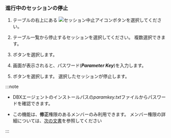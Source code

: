 ### 進行中のセッションの停止

1. テーブルの右上にある ![セッション中止アイコン](/img/ico-kill-session.svg)ボタンを選択してください。

2. テーブル一覧から停止するセッションを選択してください。 複数選択できます。

3. <Cmdname sid="stop" className="uitext" />ボタンを選択します。

4. <Cmdname sid="session_kill" className="uitext" />画面が表示されると、パスワード(***Parameter Key***)を入力します。

   <ImgLang img='db-kill-session-confirm.png' desc='セッション中止' />

5. <Cmdname sid="apply" className="uitext" />ボタンを選択します。 選択したセッションが停止します。

:::note

- DBXエージェントのインストールパスの*paramkey.txt*ファイルからパスワードを確認できます。

- この機能は、**修正**権限のあるメンバーのみ利用できます。 メンバー権限の詳細については、[次の文書](../project/project-structure#project-auth)を参照してください

:::
